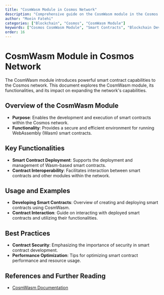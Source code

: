 ```yaml
---
title: "CosmWasm Module in Cosmos Network"
description: "Comprehensive guide on the CosmWasm module in the Cosmos network, detailing its role in facilitating smart contract development and execution."
author: "Moein Fatehi"
categories: ["Blockchain", "Cosmos", "CosmWasm Module"]
keywords: ["Cosmos CosmWasm Module", "Smart Contracts", "Blockchain Development", "Cosmos Network"]
order: 16
---
```


# CosmWasm Module in Cosmos Network

The CosmWasm module introduces powerful smart contract capabilities to the Cosmos network. This document explores the CosmWasm module, its functionalities, and its impact on expanding the network's capabilities.

## Overview of the CosmWasm Module
- **Purpose**: Enables the development and execution of smart contracts within the Cosmos network.
- **Functionality**: Provides a secure and efficient environment for running WebAssembly (Wasm) smart contracts.

## Key Functionalities
- **Smart Contract Deployment**: Supports the deployment and management of Wasm-based smart contracts.
- **Contract Interoperability**: Facilitates interaction between smart contracts and other modules within the network.

## Usage and Examples
- **Developing Smart Contracts**: Overview of creating and deploying smart contracts using CosmWasm.
- **Contract Interaction**: Guide on interacting with deployed smart contracts and utilizing their functionalities.

## Best Practices
- **Contract Security**: Emphasizing the importance of security in smart contract development.
- **Performance Optimization**: Tips for optimizing smart contract performance and resource usage.

## References and Further Reading
- [CosmWasm Documentation](https://docs.cosmwasm.com/)

